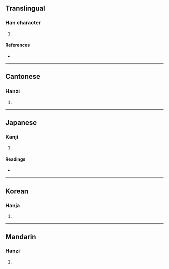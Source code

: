 {{character info/new}}
==Translingual==

===Han character===
{{Han char|rn=30|rad=口|as=08|sn=11|four=65081|canj=RJLO|ids=⿰口疌}}

# {{defn|Han|sort=口08}}

====References====
* {{Han ref|kx=0195.150|dkj=03818|dj=0416.140|hdz=10639.020|uh=5551|ud=21841|bh=D478|bd=54392}}

----

==Cantonese==

===Hanzi===
{{yue-hanzi|jyut=|y=saap3}}

# {{defn|lang=yue|sort=口08}}

----

==Japanese==

===Kanji===
{{ja-kanji|grade=|rs=口08}}

# {{defn|lang=ja|sort=口08}}

====Readings====
* {{ja-readings|on=[[そう]] (sō), [[しょう]] (shō)|kun=}}

----

==Korean==

===Hanja===
{{ko-hanja|hangeul=[[잡]], [[삽]], 체|rv=jap, sap, che|mr=chap, sap, ch'e}}

# {{defn|lang=ko|sort=口08}}

----

==Mandarin==

===Hanzi===
{{cmn-hanzi|pin=[[shà]] ([[sha4]])|wg=sha<sup>4</sup>}}

# {{defn|lang=cmn|sort=口08}}